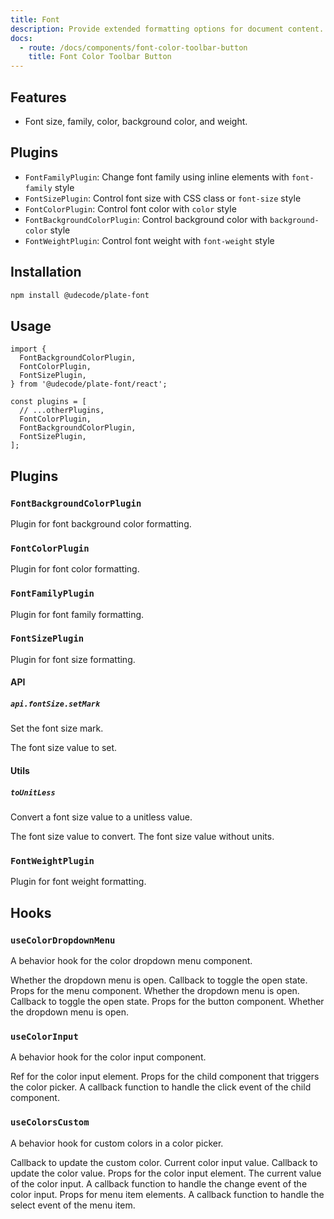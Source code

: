 ```yaml
---
title: Font
description: Provide extended formatting options for document content.
docs:
  - route: /docs/components/font-color-toolbar-button
    title: Font Color Toolbar Button
---
```


<ComponentPreview name="font-demo" />

<PackageInfo>

## Features

- Font size, family, color, background color, and weight.

## Plugins

- `FontFamilyPlugin`: Change font family using inline elements with `font-family` style
- `FontSizePlugin`: Control font size with CSS class or `font-size` style
- `FontColorPlugin`: Control font color with `color` style
- `FontBackgroundColorPlugin`: Control background color with `background-color` style
- `FontWeightPlugin`: Control font weight with `font-weight` style

</PackageInfo>

## Installation

```bash
npm install @udecode/plate-font
```

## Usage

```tsx
import {
  FontBackgroundColorPlugin,
  FontColorPlugin,
  FontSizePlugin,
} from '@udecode/plate-font/react';

const plugins = [
  // ...otherPlugins,
  FontColorPlugin,
  FontBackgroundColorPlugin,
  FontSizePlugin,
];
```

## Plugins

### `FontBackgroundColorPlugin`

Plugin for font background color formatting.

### `FontColorPlugin`

Plugin for font color formatting.

### `FontFamilyPlugin`

Plugin for font family formatting.

### `FontSizePlugin`

Plugin for font size formatting.

#### API

##### `api.fontSize.setMark`

Set the font size mark.

<API name="setMark">
<APIParameters>
  <APIItem name="fontSize" type="string">
    The font size value to set.
  </APIItem>
</APIParameters>
</API>

#### Utils

##### `toUnitLess`

Convert a font size value to a unitless value.

<API name="toUnitLess">
<APIParameters>
  <APIItem name="fontSize" type="string">
    The font size value to convert.
  </APIItem>
</APIParameters>

<APIReturns type="string">
  The font size value without units.
</APIReturns>
</API>

### `FontWeightPlugin`

Plugin for font weight formatting.

## Hooks

### `useColorDropdownMenu`

A behavior hook for the color dropdown menu component.

<API name="useColorDropdownMenu">
<APIState>
  <APIItem name="open" type="boolean">
    Whether the dropdown menu is open.
  </APIItem>
  <APIItem name="onToggle" type="function">
    Callback to toggle the open state.
  </APIItem>
</APIState>

<APIReturns type="object">
  <APIItem name="menuProps" type="object">
    Props for the menu component.
    <APISubList>
      <APISubListItem parent="menuProps" name="open" type="boolean">
        Whether the dropdown menu is open.
      </APISubListItem>
      <APISubListItem parent="menuProps" name="onOpenChange" type="function">
        Callback to toggle the open state.
      </APISubListItem>
    </APISubList>
  </APIItem>
  <APIItem name="buttonProps" type="object">
    Props for the button component.
    <APISubList>
      <APISubListItem parent="buttonProps" name="pressed" type="boolean">
        Whether the dropdown menu is open.
      </APISubListItem>
    </APISubList>
  </APIItem>
</APIReturns>
</API>

### `useColorInput`

A behavior hook for the color input component.

<API name="useColorInput">
<APIReturns type="object">
  <APIItem name="inputRef" type="React.Ref<HTMLInputElement>">
    Ref for the color input element.
  </APIItem>
  <APIItem name="childProps" type="object">
    Props for the child component that triggers the color picker.
    <APISubList>
      <APISubListItem parent="childProps" name="onClick" type="function">
        A callback function to handle the click event of the child component.
      </APISubListItem>
    </APISubList>
  </APIItem>
</APIReturns>
</API>

### `useColorsCustom`

A behavior hook for custom colors in a color picker.

<API name="useColorsCustom">
<APIState>
  <APIItem name="updateCustomColor" type="function">
    Callback to update the custom color.
  </APIItem>
  <APIItem name="value" type="string">
    Current color input value.
  </APIItem>
  <APIItem name="setValue" type="function">
    Callback to update the color value.
  </APIItem>
</APIState>

<APIReturns type="object">
  <APIItem name="inputProps" type="object">
    Props for the color input element.
    <APISubList>
      <APISubListItem parent="inputProps" name="value" type="string">
        The current value of the color input.
      </APISubListItem>
      <APISubListItem parent="inputProps" name="onChange" type="function">
        A callback function to handle the change event of the color input.
      </APISubListItem>
    </APISubList>
  </APIItem>
  <APIItem name="menuItemProps" type="object">
    Props for menu item elements.
     <APISubList>
      <APISubListItem parent="menuItemProps" name="onSelect" type="function">
        A callback function to handle the select event of the menu item.
      </APISubListItem>
    </APISubList>
  </APIItem>
</APIReturns>
</API>
